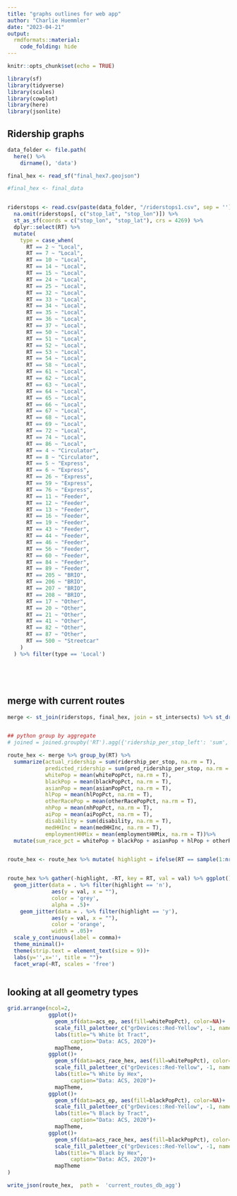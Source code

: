 ```yaml
---
title: "graphs outlines for web app"
author: "Charlie Huemmler"
date: "2023-04-21"
output: 
  rmdformats::material:
    code_folding: hide
---
```


```r
knitr::opts_chunk$set(echo = TRUE)

library(sf)
library(tidyverse)
library(scales)
library(cowplot)
library(here)
library(jsonlite)
```

## Ridership graphs 

```r


data_folder <- file.path(
  here() %>% 
    dirname(), 'data')

final_hex <- read_sf("final_hex7.geojson")

#final_hex <- final_data


riderstops <- read.csv(paste(data_folder, "/riderstops1.csv", sep = '')) %>%
  na.omit(riderstops[, c("stop_lat", "stop_lon")]) %>% 
  st_as_sf(coords = c("stop_lon", "stop_lat"), crs = 4269) %>%
  dplyr::select(RT) %>%
  mutate(
    type = case_when(
      RT == 2 ~ "Local",
      RT == 7 ~ "Local",
      RT == 10 ~ "Local",
      RT == 14 ~ "Local",
      RT == 15 ~ "Local",
      RT == 24 ~ "Local",
      RT == 25 ~ "Local",
      RT == 32 ~ "Local",
      RT == 33 ~ "Local",
      RT == 34 ~ "Local",
      RT == 35 ~ "Local",
      RT == 36 ~ "Local",
      RT == 37 ~ "Local",
      RT == 50 ~ "Local",
      RT == 51 ~ "Local",
      RT == 52 ~ "Local",
      RT == 53 ~ "Local",
      RT == 54 ~ "Local",
      RT == 58 ~ "Local",
      RT == 61 ~ "Local",
      RT == 62 ~ "Local",
      RT == 63 ~ "Local",
      RT == 64 ~ "Local",
      RT == 65 ~ "Local",
      RT == 66 ~ "Local",
      RT == 67 ~ "Local",
      RT == 68 ~ "Local",
      RT == 69 ~ "Local",
      RT == 72 ~ "Local",
      RT == 74 ~ "Local",
      RT == 86 ~ "Local",
      RT == 4 ~ "Circulator",
      RT == 8 ~ "Circulator",
      RT == 5 ~ "Express",
      RT == 6 ~ "Express",
      RT == 26 ~ "Express",
      RT == 59 ~ "Express",
      RT == 76 ~ "Express",
      RT == 11 ~ "Feeder",
      RT == 12 ~ "Feeder",
      RT == 13 ~ "Feeder",
      RT == 16 ~ "Feeder",
      RT == 19 ~ "Feeder",
      RT == 43 ~ "Feeder",
      RT == 44 ~ "Feeder",
      RT == 46 ~ "Feeder",
      RT == 56 ~ "Feeder",
      RT == 60 ~ "Feeder",
      RT == 84 ~ "Feeder",
      RT == 89 ~ "Feeder",
      RT == 205 ~ "BRIO",
      RT == 206 ~ "BRIO",
      RT == 207 ~ "BRIO",
      RT == 208 ~ "BRIO",
      RT == 17 ~ "Other",
      RT == 20 ~ "Other",
      RT == 21 ~ "Other",
      RT == 41 ~ "Other",
      RT == 82 ~ "Other",
      RT == 87 ~ "Other",
      RT == 500 ~ "Streetcar"
    )
  ) %>% filter(type == 'Local')






```

## merge with current routes

```r

merge <- st_join(riderstops, final_hex, join = st_intersects) %>% st_drop_geometry()


## python group by aggregate 
# joined = joined.groupby('RT').agg({'ridership_per_stop_left': 'sum', 'pred_ridership_per_stop_left': 'sum', 'whitePop_left': 'mean', 'blackPop_left': 'mean', 'asianPop_left': 'mean', 'hlPop_left': 'mean', 'otherRacePop_left': 'mean', 'nhPop_left': 'mean', 'aiPop_left': 'mean', 'disability_left': 'sum', 'medHHInc_left': 'mean', 'employmentHHMix_left': 'mean'})

route_hex <- merge %>% group_by(RT) %>%
  summarize(actual_ridership = sum(ridership_per_stop, na.rm = T),
            predicted_ridership = sum(pred_ridership_per_stop, na.rm = T),
            whitePop = mean(whitePopPct, na.rm = T),
            blackPop = mean(blackPopPct, na.rm = T),
            asianPop = mean(asianPopPct, na.rm = T),
            hlPop = mean(hlPopPct, na.rm = T),
            otherRacePop = mean(otherRacePopPct, na.rm = T),
            nhPop = mean(nhPopPct, na.rm = T),
            aiPop = mean(aiPopPct, na.rm = T),
            disability = sum(disability, na.rm = T),
            medHHInc = mean(medHHInc, na.rm = T),
            employmentHHMix = mean(employmentHHMix, na.rm = T))%>% 
  mutate(sum_race_pct = whitePop + blackPop + asianPop + hlPop + otherRacePop + nhPop + aiPop)


route_hex <- route_hex %>% mutate( highlight = ifelse(RT == sample(1:nrow(.),1), "y","n"))



```




```r

route_hex %>% gather(-highlight, -RT, key = RT, val = val) %>% ggplot()+
  geom_jitter(data = . %>% filter(highlight == 'n'), 
              aes(y = val, x = ""),
              color = 'grey',
              alpha = .5)+
    geom_jitter(data = . %>% filter(highlight == 'y'), 
              aes(y = val, x = ""),
              color = 'orange',
              width = .05)+
  scale_y_continuous(label = comma)+
  theme_minimal()+
  theme(strip.text = element_text(size = 9))+
  labs(y='',x='', title = "")+
  facet_wrap(~RT, scales = 'free')



```

## looking at all geometry types

```r
grid.arrange(ncol=2,
             ggplot()+
               geom_sf(data=acs_ep, aes(fill=whitePopPct), color=NA)+
               scale_fill_paletteer_c("grDevices::Red-Yellow", -1, name="%")+
               labs(title="% White bt Tract",
                    caption="Data: ACS, 2020")+
               mapTheme,
             ggplot()+
               geom_sf(data=acs_race_hex, aes(fill=whitePopPct), color=NA)+
               scale_fill_paletteer_c("grDevices::Red-Yellow", -1, name="%")+
               labs(title="% White by Hex",
                    caption="Data: ACS, 2020")+
               mapTheme,
             ggplot()+
               geom_sf(data=acs_ep, aes(fill=blackPopPct), color=NA)+
               scale_fill_paletteer_c("grDevices::Red-Yellow", -1, name="%")+
               labs(title="% Black by Tract",
                    caption="Data: ACS, 2020")+
               mapTheme,
             ggplot()+
               geom_sf(data=acs_race_hex, aes(fill=blackPopPct), color=NA)+
               scale_fill_paletteer_c("grDevices::Red-Yellow", -1, name="%")+
               labs(title="% Black by Hex",
                    caption="Data: ACS, 2020")+
               mapTheme
)


```
```r
write_json(route_hex,  path =  'current_routes_db_agg')

```


